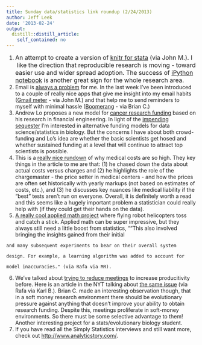 ```yaml
---
title: Sunday data/statistics link roundup (2/24/2013)
author: Jeff Leek
date: '2013-02-24'
output:
  distill::distill_article:
    self_contained: no
---
```


  1. <span style="font-size: 16px">An attempt to create a version of </span><a style="font-size: 16px" href="https://github.com/amarder/stata-tutorial">knitr for stata</a><span style="font-size: 16px"> (via John M.)</span><span style="font-size: 16px">. I  like the direction that reproducible research is moving - toward easier use and wider spread adoption. The success of </span><a style="font-size: 16px" href="http://ipython.org/ipython-doc/dev/interactive/htmlnotebook.html">iPython notebook</a><span style="font-size: 16px"> is another great sign for the whole research area.</span>
  2. Email is [always a problem](http://simplystatistics.org/2012/12/05/an-idea-for-killing-email/) for me. In the last week I've been introduced to a couple of really nice apps that give me insight into my email habits ([Gmail meter](http://www.gmailmeter.com/) - via John M.) and that help me to send reminders to myself with minimal hassle ([Boomerang](http://www.boomeranggmail.com/) - via Brian C.)
  3. Andrew Lo proposes a new model for [cancer research funding](http://www.businessinsider.com/qa-with-mit-finance-professor-andrew-lo-2013-2) based on his research in financial engineering. In light of the [impending sequester](http://simplystatistics.org/2013/02/13/im-a-young-scientist-and-sequestration-will-hurt-me/) I'm interested in alternative funding models for data science/statistics in biology. But the concerns I have about both crowd-funding and Lo's idea are whether the basic scientists get hosed and whether sustained funding at a level that will continue to attract top scientists is possible.
  4. This is a [really nice rundown](http://healthland.time.com/2013/02/20/bitter-pill-why-medical-bills-are-killing-us/) of why medical costs are so high. They key things in the article to me are that: (1) he chased down the data about actual costs versus charges and (2) he highlights the role of the chargemaster - the price setter in medical centers - and how the prices are often set historically with yearly markups (not based on estimates of costs, etc.), and (3) he discusses key nuances like medical liability if the "best" tests aren't run on everyone. Overall, it is definitely worth a read and this seems like a hugely important problem a statistician could really help with (if they could get their hands on the data).
  5. [A really cool applied math project](http://robohub.org/video-throwing-and-catching-an-inverted-pendulum-with-quadrocopters/) where flying robot helicopters toss and catch a stick. Applied math can be super impressive, but they always still need a little boost from statistics, ""This also involved bringing the insights gained from their initial
  
    and many subsequent experiments to bear on their overall system
  
    design. For example, a learning algorithm was added to account for
  
    model inaccuracies." (via Rafa via MR).
  6. We've talked about [trying to reduce meetings](http://simplystatistics.org/2011/09/19/meetings/) to increase producitivity before. Here is an article in the NYT talking about [the same issue](http://www.nytimes.com/2013/02/17/jobs/too-many-office-meetings-and-how-to-fight-back.html?_r=1&) (via Rafa via Karl B.). Brian C. made an interesting observation though, that in a soft money research environment there should be evolutionary pressure against anything that doesn't improve your ability to obtain research funding. Despite this, meetings proliferate in soft-money environments. So there must be some selective advantage to them! Another interesting project for a stats/evolutionary biology student.
  7. If you have read all the Simply Statistics interviews and still want more, check out <http://www.analyticstory.com/>.

&nbsp;
